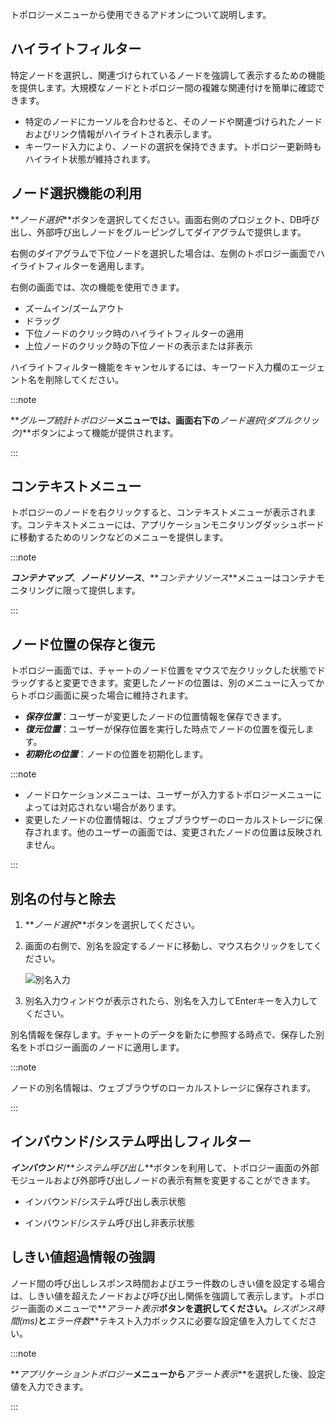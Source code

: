 トポロジーメニューから使用できるアドオンについて説明します。

## ハイライトフィルター

特定ノードを選択し、関連づけられているノードを強調して表示するための機能を提供します。大規模なノードとトポロジー間の複雑な関連付けを簡単に確認できます。

<ImgLang img='topology-highlight.png' desc='ハイライトフィルター' />

-   特定のノードにカーソルを合わせると、そのノードや関連づけられたノードおよびリンク情報がハイライトされ表示します。
-   キーワード入力により、ノードの選択を保持できます。トポロジー更新時もハイライト状態が維持されます。

## ノード選択機能の利用

**_ノード選択_**ボタンを選択してください。画面右側のプロジェクト、DB呼び出し、外部呼び出しノードをグルーピングしてダイアグラムで提供します。 

<ImgLang img='topology-select-node.png' desc='ノード選択' />

右側のダイアグラムで下位ノードを選択した場合は、左側のトポロジー画面でハイライトフィルターを適用します。

<ImgLang img='topology-select-node-agent.png' desc='ノード選択' />

右側の画面では、次の機能を使用できます。

-   ズームイン/ズームアウト
-   ドラッグ
-   下位ノードのクリック時のハイライトフィルターの適用
-   上位ノードのクリック時の下位ノードの表示または非表示

ハイライトフィルター機能をキャンセルするには、キーワード入力欄のエージェント名を削除してください。

:::note

**_グループ統計トポロジー_**メニューでは、画面右下の**_ノード選択(ダブルクリック)_**ボタンによって機能が提供されます。

:::

## コンテキストメニュー

トポロジーのノードを右クリックすると、コンテキストメニューが表示されます。コンテキストメニューには、アプリケーションモニタリングダッシュボードに移動するためのリンクなどのメニューを提供します。

<ImgLang img='context_menu.png' desc='コンテキストメニュー' />

:::note

**_コンテナマップ_**、**_ノードリソース_**、**_コンテナリソース_**メニューはコンテナモニタリングに限って提供します。

:::

## ノード位置の保存と復元

トポロジー画面では、チャートのノード位置をマウスで左クリックした状態でドラッグすると変更できます。変更したノードの位置は、別のメニューに入ってからトポロジ画面に戻った場合に維持されます。

-   **_保存位置_**：ユーザーが変更したノードの位置情報を保存できます。
-   **_復元位置_**：ユーザーが保存位置を実行した時点でノードの位置を復元します。
-   **_初期化の位置_**：ノードの位置を初期化します。

:::note

-   ノードロケーションメニューは、ユーザーが入力するトポロジーメニューによっては対応されない場合があります。
-   変更したノードの位置情報は、ウェブブラウザーのローカルストレージに保存されます。他のユーザーの画面では、変更されたノードの位置は反映されません。

:::

## 別名の付与と除去

1.  **_ノード選択_**ボタンを選択してください。

2.  画面の右側で、別名を設定するノードに移動し、マウス右クリックをしてください。

    ![別名入力](/img/node-custom-name.png)

3.  別名入力ウィンドウが表示されたら、別名を入力してEnterキーを入力してください。

別名情報を保存します。チャートのデータを新たに参照する時点で、保存した別名をトポロジー画面のノードに適用します。

:::note

ノードの別名情報は、ウェブブラウザのローカルストレージに保存されます。

:::

## インバウンド/システム呼出しフィルター

**_インバウンド_**/**_システム呼び出し_**ボタンを利用して、トポロジー画面の外部モジュールおよび外部呼び出しノードの表示有無を変更することができます。

-   インバウンド/システム呼び出し表示状態

    <ImgLang img='inbound_outbound_displayed.png' desc='インバウンド/システム呼出しの表示状態' />

-   インバウンド/システム呼び出し非表示状態

    <ImgLang img='inbound_outbound_hidden.png' desc='インバウンド/システム呼出しの非表示状態' />

## しきい値超過情報の強調

ノード間の呼び出しレスポンス時間およびエラー件数のしきい値を設定する場合は、しきい値を超えたノードおよび呼び出し関係を強調して表示します。トポロジー画面のメニューで**_アラート表示_**ボタンを選択してください。**_レスポンス時間(ms)_**と**_エラー件数_**テキスト入力ボックスに必要な設定値を入力してください。

<ImgLang img='threshold_emphasized.png' desc='しきい値を超過する情報を強調' />

:::note

**_アプリケーショントポロジー_**メニューから**_アラート表示_**を選択した後、設定値を入力できます。

:::
